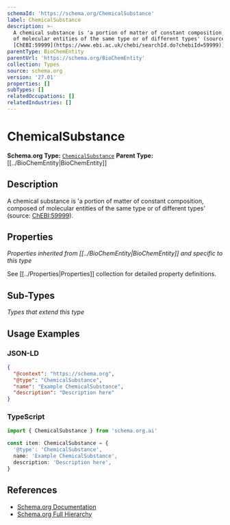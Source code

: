 ```yaml
---
schemaId: 'https://schema.org/ChemicalSubstance'
label: ChemicalSubstance
description: >-
  A chemical substance is 'a portion of matter of constant composition, composed
  of molecular entities of the same type or of different types' (source:
  [ChEBI:59999](https://www.ebi.ac.uk/chebi/searchId.do?chebiId=59999)).
parentType: BioChemEntity
parentUrl: 'https://schema.org/BioChemEntity'
collection: Types
source: schema.org
version: '27.01'
properties: []
subTypes: []
relatedOccupations: []
relatedIndustries: []
---
```

# ChemicalSubstance

**Schema.org Type:** [`ChemicalSubstance`](https://schema.org/ChemicalSubstance)
**Parent Type:** [[../BioChemEntity|BioChemEntity]]

## Description

A chemical substance is 'a portion of matter of constant composition, composed of molecular entities of the same type or of different types' (source: [ChEBI:59999](https://www.ebi.ac.uk/chebi/searchId.do?chebiId=59999)).

## Properties

*Properties inherited from [[../BioChemEntity|BioChemEntity]] and specific to this type*

See [[../Properties|Properties]] collection for detailed property definitions.

## Sub-Types

*Types that extend this type*

## Usage Examples

### JSON-LD

```json
{
  "@context": "https://schema.org",
  "@type": "ChemicalSubstance",
  "name": "Example ChemicalSubstance",
  "description": "Description here"
}
```

### TypeScript

```typescript
import { ChemicalSubstance } from 'schema.org.ai'

const item: ChemicalSubstance = {
  '@type': 'ChemicalSubstance',
  name: 'Example ChemicalSubstance',
  description: 'Description here',
}
```

## References

- [Schema.org Documentation](https://schema.org/ChemicalSubstance)
- [Schema.org Full Hierarchy](https://schema.org/docs/full.html)
